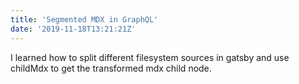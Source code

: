 ```yaml
---
title: 'Segmented MDX in GraphQL'
date: '2019-11-18T13:21:21Z'
---
```


I learned how to split different filesystem sources in gatsby and use childMdx
to get the transformed mdx child node.
